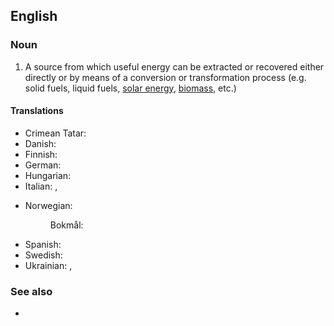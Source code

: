 ==English==

===Noun===
{{en-noun}}

# A source from which useful energy can be extracted or recovered either directly or by means of a conversion or transformation process (e.g. solid fuels, liquid fuels, [[solar energy]], [[biomass]], etc.)

====Translations====
{{trans-top|source from which energy can be extracted}}
* Crimean Tatar: {{t|crh|quvet menbası}}
* Danish: {{t|da|energikilde|c}}
* Finnish: {{t|fi|energianlähde}}
* German: {{t+|de|Energiequelle|f}}
* Hungarian: {{t+|hu|energiaforrás}}
* Italian: {{t|it|fonte di energia|f}}, {{t+|it|fonte energetica|f}}
{{trans-mid}}
* Norwegian:
*: Bokmål: {{t|nb|energikilde|m}}
* Spanish: {{t|es|[[fuente]] [[de]] [[energía]]|f}}
* Swedish: {{t+|sv|energikälla|c}}
* Ukrainian: {{t+|uk|[[джерело́]] [[енергія|ене́ргії]]|n}}, {{t|uk|енергоджерело́|n}}
{{trans-bottom}}

===See also===
* {{l|en|energy carrier}}